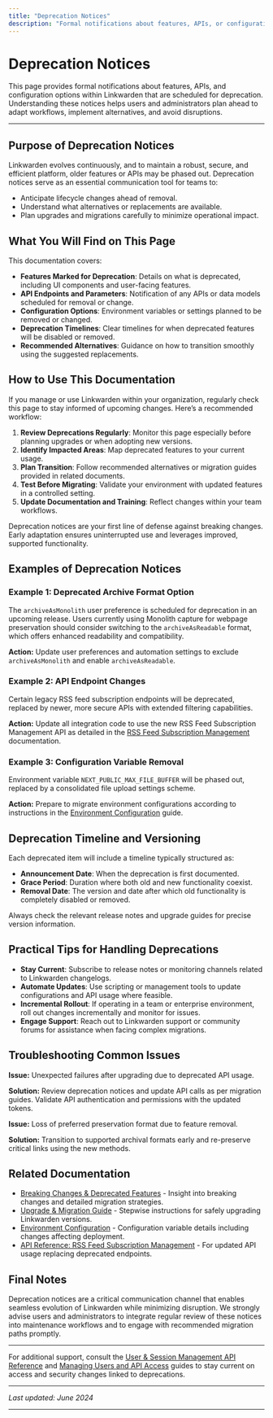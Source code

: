 ```yaml
---
title: "Deprecation Notices"
description: "Formal notifications about features, APIs, or configuration options that are being deprecated, including timelines, suggested alternatives, and upcoming removal plans. Ensures teams can plan ahead for lifecycle changes."
---
```


# Deprecation Notices

This page provides formal notifications about features, APIs, and configuration options within Linkwarden that are scheduled for deprecation. Understanding these notices helps users and administrators plan ahead to adapt workflows, implement alternatives, and avoid disruptions.

---

## Purpose of Deprecation Notices

Linkwarden evolves continuously, and to maintain a robust, secure, and efficient platform, older features or APIs may be phased out. Deprecation notices serve as an essential communication tool for teams to:

- Anticipate lifecycle changes ahead of removal.
- Understand what alternatives or replacements are available.
- Plan upgrades and migrations carefully to minimize operational impact.

## What You Will Find on This Page

This documentation covers:

- **Features Marked for Deprecation**: Details on what is deprecated, including UI components and user-facing features.
- **API Endpoints and Parameters**: Notification of any APIs or data models scheduled for removal or change.
- **Configuration Options**: Environment variables or settings planned to be removed or changed.
- **Deprecation Timelines**: Clear timelines for when deprecated features will be disabled or removed.
- **Recommended Alternatives**: Guidance on how to transition smoothly using the suggested replacements.

## How to Use This Documentation

If you manage or use Linkwarden within your organization, regularly check this page to stay informed of upcoming changes. Here’s a recommended workflow:

1. **Review Deprecations Regularly**: Monitor this page especially before planning upgrades or when adopting new versions.
2. **Identify Impacted Areas**: Map deprecated features to your current usage.
3. **Plan Transition**: Follow recommended alternatives or migration guides provided in related documents.
4. **Test Before Migrating**: Validate your environment with updated features in a controlled setting.
5. **Update Documentation and Training**: Reflect changes within your team workflows.

<Tip>
Deprecation notices are your first line of defense against breaking changes. Early adaptation ensures uninterrupted use and leverages improved, supported functionality.
</Tip>

## Examples of Deprecation Notices

### Example 1: Deprecated Archive Format Option

The `archiveAsMonolith` user preference is scheduled for deprecation in an upcoming release. Users currently using Monolith capture for webpage preservation should consider switching to the `archiveAsReadable` format, which offers enhanced readability and compatibility.

**Action:** Update user preferences and automation settings to exclude `archiveAsMonolith` and enable `archiveAsReadable`.

### Example 2: API Endpoint Changes

Certain legacy RSS feed subscription endpoints will be deprecated, replaced by newer, more secure APIs with extended filtering capabilities.

**Action:** Update all integration code to use the new RSS Feed Subscription Management API as detailed in the [RSS Feed Subscription Management](https://linkwarden.app/api-reference/advanced-features/rss-feed-management) documentation.

### Example 3: Configuration Variable Removal

Environment variable `NEXT_PUBLIC_MAX_FILE_BUFFER` will be phased out, replaced by a consolidated file upload settings scheme.

**Action:** Prepare to migrate environment configurations according to instructions in the [Environment Configuration](https://linkwarden.app/deployment/production-setup/environment-configuration) guide.

## Deprecation Timeline and Versioning

Each deprecated item will include a timeline typically structured as:

- **Announcement Date**: When the deprecation is first documented.
- **Grace Period**: Duration where both old and new functionality coexist.
- **Removal Date**: The version and date after which old functionality is completely disabled or removed.

Always check the relevant release notes and upgrade guides for precise version information.

## Practical Tips for Handling Deprecations

- **Stay Current**: Subscribe to release notes or monitoring channels related to Linkwarden changelogs.
- **Automate Updates**: Use scripting or management tools to update configurations and API usage where feasible.
- **Incremental Rollout**: If operating in a team or enterprise environment, roll out changes incrementally and monitor for issues.
- **Engage Support**: Reach out to Linkwarden support or community forums for assistance when facing complex migrations.

## Troubleshooting Common Issues

**Issue:** Unexpected failures after upgrading due to deprecated API usage.

**Solution:** Review deprecation notices and update API calls as per migration guides. Validate API authentication and permissions with the updated tokens.

**Issue:** Loss of preferred preservation format due to feature removal.

**Solution:** Transition to supported archival formats early and re-preserve critical links using the new methods.

## Related Documentation

- [Breaking Changes & Deprecated Features](https://linkwarden.app/changelog/breaking-changes-upgrading/breaking-changes) - Insight into breaking changes and detailed migration strategies.
- [Upgrade & Migration Guide](https://linkwarden.app/changelog/breaking-changes-upgrading/upgrade-migration-guide) - Stepwise instructions for safely upgrading Linkwarden versions.
- [Environment Configuration](https://linkwarden.app/deployment/production-setup/environment-configuration) - Configuration variable details including changes affecting deployment.
- [API Reference: RSS Feed Subscription Management](https://linkwarden.app/api-reference/advanced-features/rss-feed-management) - For updated API usage replacing deprecated endpoints.

## Final Notes

Deprecation notices are a critical communication channel that enables seamless evolution of Linkwarden while minimizing disruption. We strongly advise users and administrators to integrate regular review of these notices into maintenance workflows and to engage with recommended migration paths promptly.

---

For additional support, consult the [User & Session Management API Reference](https://linkwarden.app/api-reference/core-workflows/user-management) and [Managing Users and API Access](https://linkwarden.app/guides/advanced-tasks-and-best-practices/user-administration-tokens) guides to stay current on access and security changes linked to deprecations.

---

_Last updated: June 2024_

---